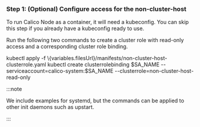 

### Step 1: (Optional) Configure access for the non-cluster-host

To run Calico Node as a container, it will need a kubeconfig. You can skip this step if you already have a kubeconfig ready to use.

<CreateKubeconfig />

Run the following two commands to create a cluster role with read-only access and a corresponding cluster role binding.

<CodeBlock language='bash'>
kubectl apply -f \{variables.filesUrl}/manifests/non-cluster-host-clusterrole.yaml
kubectl create clusterrolebinding $SA_NAME --serviceaccount=calico-system:$SA_NAME --clusterrole=non-cluster-host-read-only
</CodeBlock>

:::note

We include examples for systemd, but the commands can be
applied to other init daemons such as upstart.

:::
